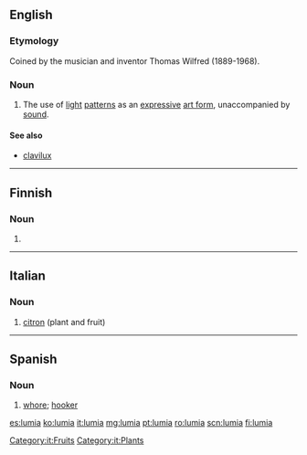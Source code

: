 ==English==

===Etymology===
Coined by the musician and inventor Thomas Wilfred (1889-1968).

===Noun===
{{en-noun|-}}

# {{lb|en|arts}} The use of [[light]] [[pattern]]s as an [[expressive]] [[art form]], unaccompanied by [[sound]].

====See also====
* [[clavilux]]

----

==Finnish==

===Noun===
{{head|fi|noun form}}

# {{fi-form of|case=partitive|pl=plural|lumi}}

----

==Italian==

===Noun===
{{it-noun|f}}

# [[citron]] (plant and fruit)

[[Category:it:Fruits]]
[[Category:it:Plants]]

----

==Spanish==

===Noun===
{{es-noun|f}}

# [[whore]]; [[hooker]]

[[es:lumia]]
[[ko:lumia]]
[[it:lumia]]
[[mg:lumia]]
[[pt:lumia]]
[[ro:lumia]]
[[scn:lumia]]
[[fi:lumia]]